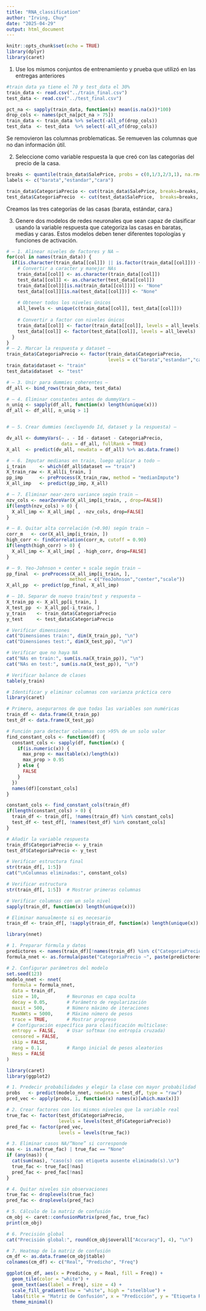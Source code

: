 ```yaml
---
title: "RNA_classification"
author: "Irving, Chuy"
date: "2025-04-29"
output: html_document
---
```


```r
knitr::opts_chunk$set(echo = TRUE)
library(dplyr)
library(caret)
```

1. Use los mismos conjuntos de entrenamiento y prueba que utilizó en las entregas anteriores
```r
#train data ya tiene el 70 y test_data el 30%
train_data <- read.csv("../train_final.csv")
test_data <- read.csv("../test_final.csv")
```

```r
pct_na <- sapply(train_data, function(x) mean(is.na(x))*100)
drop_cols <- names(pct_na[pct_na > 75])
train_data <- train_data %>% select(-all_of(drop_cols))
test_data  <- test_data  %>% select(-all_of(drop_cols))
```
Se removieron las columnas problematicas. Se remueven las columnas que no dan información útil.

2. Seleccione como variable respuesta la que creó con las categorías del precio de la casa.
```r
breaks <- quantile(train_data$SalePrice, probs = c(0,1/3,2/3,1), na.rm=TRUE)
labels <- c("barata","estandar","cara")

train_data$CategoriaPrecio <- cut(train_data$SalePrice, breaks=breaks, labels=labels, include.lowest=TRUE)
test_data$CategoriaPrecio  <- cut(test_data$SalePrice,  breaks=breaks, labels=labels, include.lowest=TRUE)

```
Creamos las tres categorías de las casas (barata, estándar, cara.)

3. Genere dos modelos de redes neuronales que sean capaz de clasificar usando la variable respuesta que categoriza las casas en baratas, medias y caras. Estos modelos deben tener diferentes topologías y funciones de activación.
```r

# — 1. Alinear niveles de factores y NA —
for(col in names(train_data)) {
  if(is.character(train_data[[col]]) || is.factor(train_data[[col]])) {
    # Convertir a caracter y manejar NAs
    train_data[[col]] <- as.character(train_data[[col]])
    test_data[[col]] <- as.character(test_data[[col]])
    train_data[[col]][is.na(train_data[[col]])] <- "None"
    test_data[[col]][is.na(test_data[[col]])] <- "None"
    
    # Obtener todos los niveles únicos
    all_levels <- unique(c(train_data[[col]], test_data[[col]]))
    
    # Convertir a factor con niveles únicos
    train_data[[col]] <- factor(train_data[[col]], levels = all_levels)
    test_data[[col]] <- factor(test_data[[col]], levels = all_levels)
  }
}
# — 2. Marcar la respuesta y dataset —
train_data$CategoriaPrecio <- factor(train_data$CategoriaPrecio,
                                     levels = c("barata","estandar","cara"))
train_data$dataset <- "train"
test_data$dataset  <- "test"

# — 3. Unir para dummies coherentes —
df_all <- bind_rows(train_data, test_data)

# — 4. Eliminar constantes antes de dummyVars —
n_uniq <- sapply(df_all, function(x) length(unique(x)))
df_all <- df_all[, n_uniq > 1]


# — 5. Crear dummies (excluyendo Id, dataset y la respuesta) —

dv_all <- dummyVars(~ . - Id - dataset - CategoriaPrecio,
                    data = df_all, fullRank = TRUE)
X_all  <- predict(dv_all, newdata = df_all) %>% as.data.frame()

# — 6. Imputar medianas en train, luego aplicar a todo —
i_train     <- which(df_all$dataset == "train")
X_train_raw <- X_all[i_train, ]
pp_imp      <- preProcess(X_train_raw, method = "medianImpute")
X_all_imp   <- predict(pp_imp, X_all)

# — 7. Eliminar near-zero variance según train —
nzv_cols <- nearZeroVar(X_all_imp[i_train, , drop=FALSE])
if(length(nzv_cols) > 0) {
  X_all_imp <- X_all_imp[ , -nzv_cols, drop=FALSE]
}

# — 8. Quitar alta correlación (>0.90) según train —
corr_m   <- cor(X_all_imp[i_train, ])
high_corr <- findCorrelation(corr_m, cutoff = 0.90)
if(length(high_corr) > 0) {
  X_all_imp <- X_all_imp[ , -high_corr, drop=FALSE]
}

# — 9. Yeo-Johnson + center + scale según train —
pp_final  <- preProcess(X_all_imp[i_train, ],
                       method = c("YeoJohnson","center","scale"))
X_all_pp  <- predict(pp_final, X_all_imp)

# — 10. Separar de nuevo train/test y respuesta —
X_train_pp <- X_all_pp[i_train, ]
X_test_pp  <- X_all_pp[-i_train, ]
y_train    <- train_data$CategoriaPrecio
y_test     <- test_data$CategoriaPrecio

```

```r
# Verificar dimensiones
cat("Dimensiones train:", dim(X_train_pp), "\n")
cat("Dimensiones test:", dim(X_test_pp), "\n")

# Verificar que no haya NA
cat("NAs en train:", sum(is.na(X_train_pp)), "\n")
cat("NAs en test:", sum(is.na(X_test_pp)), "\n")

# Verificar balance de clases
table(y_train)
```
```r
# Identificar y eliminar columnas con varianza práctica cero
library(caret)

# Primero, asegurarnos de que todas las variables son numéricas
train_df <- data.frame(X_train_pp)
test_df <- data.frame(X_test_pp)

# Función para detectar columnas con >95% de un solo valor
find_constant_cols <- function(df) {
  constant_cols <- sapply(df, function(x) {
    if(is.numeric(x)) {
      max_prop <- max(table(x)/length(x))
      max_prop > 0.95
    } else {
      FALSE
    }
  })
  names(df)[constant_cols]
}

constant_cols <- find_constant_cols(train_df)
if(length(constant_cols) > 0) {
  train_df <- train_df[, !names(train_df) %in% constant_cols]
  test_df <- test_df[, !names(test_df) %in% constant_cols]
}

# Añadir la variable respuesta
train_df$CategoriaPrecio <- y_train
test_df$CategoriaPrecio <- y_test

# Verificar estructura final
str(train_df[, 1:5])
cat("\nColumnas eliminadas:", constant_cols)

# Verificar estructura
str(train_df[, 1:5])  # Mostrar primeras columnas

# Verificar columnas con un solo nivel
sapply(train_df, function(x) length(unique(x)))

# Eliminar manualmente si es necesario
train_df <- train_df[, !sapply(train_df, function(x) length(unique(x)) == 1)]
```

```r
library(nnet)

# 1. Preparar fórmula y datos
predictores <- names(train_df)[!names(train_df) %in% c("CategoriaPrecio")]
formula_nnet <- as.formula(paste("CategoriaPrecio ~", paste(predictores, collapse = " + ")))

# 2. Configurar parámetros del modelo
set.seed(123)
modelo_nnet <- nnet(
  formula = formula_nnet,
  data = train_df,
  size = 10,          # Neuronas en capa oculta
  decay = 0.05,       # Parámetro de regularización
  maxit = 500,        # Número máximo de iteraciones
  MaxNWts = 5000,     # Máximo número de pesos
  trace = TRUE,       # Mostrar progreso
  # Configuración específica para clasificación multiclase:
  entropy = FALSE,    # Usar softmax (no entropía cruzada)
  censored = FALSE,
  skip = FALSE,
  rang = 0.1,         # Rango inicial de pesos aleatorios
  Hess = FALSE
)

```


```r
library(caret)
library(ggplot2)

# 1. Predecir probabilidades y elegir la clase con mayor probabilidad
probs   <- predict(modelo_nnet, newdata = test_df, type = "raw")
pred_vec <- apply(probs, 1, function(x) names(x)[which.max(x)])

# 2. Crear factores con los mismos niveles que la variable real
true_fac <- factor(test_df$CategoriaPrecio,
                   levels = levels(test_df$CategoriaPrecio))
pred_fac <- factor(pred_vec,
                   levels = levels(true_fac))

# 3. Eliminar casos NA/“None” si corresponde
nas <- is.na(true_fac) | true_fac == "None"
if (any(nas)) {
  cat(sum(nas), "caso(s) con etiqueta ausente eliminado(s).\n")
  true_fac <- true_fac[!nas]
  pred_fac <- pred_fac[!nas]
}

# 4. Quitar niveles sin observaciones
true_fac <- droplevels(true_fac)
pred_fac <- droplevels(pred_fac)

# 5. Cálculo de la matriz de confusión
cm_obj <- caret::confusionMatrix(pred_fac, true_fac)
print(cm_obj)

# 6. Precisión global
cat("Precisión global:", round(cm_obj$overall["Accuracy"], 4), "\n")

# 7. Heatmap de la matriz de confusión
cm_df <- as.data.frame(cm_obj$table)
colnames(cm_df) <- c("Real", "Predicho", "Freq")

ggplot(cm_df, aes(x = Predicho, y = Real, fill = Freq)) +
  geom_tile(color = "white") +
  geom_text(aes(label = Freq), size = 4) +
  scale_fill_gradient(low = "white", high = "steelblue") +
  labs(title = "Matriz de Confusión", x = "Predicción", y = "Etiqueta Real") +
  theme_minimal()


```


